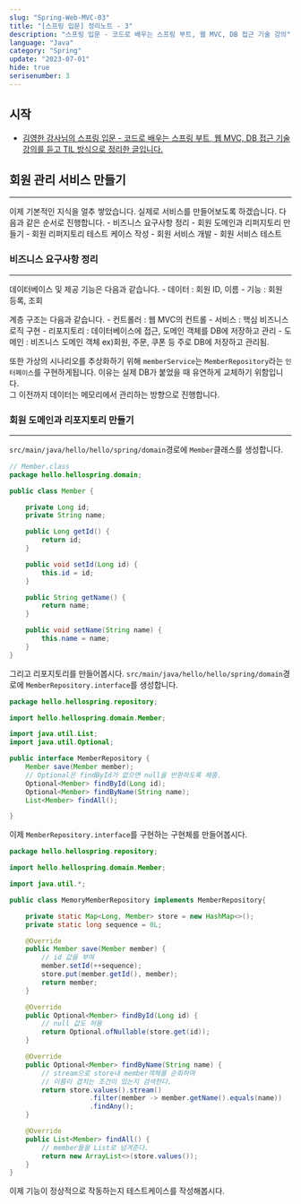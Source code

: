 ```yaml
---
slug: "Spring-Web-MVC-03"
title: "[스프링 입문] 정리노트 - 3"
description: "스프링 입문 - 코드로 배우는 스프링 부트, 웹 MVC, DB 접근 기술 강의"
language: "Java"
category: "Spring"
update: "2023-07-01"
hide: true
serisenumber: 3
---
```


## 시작

- [김영한 강사님의 스프링 입문 - 코드로 배우는 스프링 부트, 웹 MVC, DB 접근 기술 강의를 듣고 TIL 방식으로 정리한 글입니다.](https://www.inflearn.com/course/%EC%8A%A4%ED%94%84%EB%A7%81-%EC%9E%85%EB%AC%B8-%EC%8A%A4%ED%94%84%EB%A7%81%EB%B6%80%ED%8A%B8)

## 회원 관리 서비스 만들기
---
이제 기본적인 지식을 얼추 쌓았습니다. 실제로 서비스를 만들어보도록 하겠습니다. 다음과 같은 순서로 진행합니다.
    - 비즈니스 요구사항 정리
    - 회원 도메인과 리퍼지토리 만들기
    - 회원 리퍼지토리 테스트 케이스 작성
    - 회원 서비스 개발
    - 회원 서비스 테스트

### 비즈니스 요구사항 정리
---
데이터베이스 및 제공 기능은 다음과 같습니다.
    - 데이터 : 회원 ID, 이름
    - 기능 : 회원 등록, 조회  
    
계층 구조는 다음과 같습니다.
    - 컨트롤러 : 웹 MVC의 컨트롤
    - 서비스 : 핵심 비즈니스 로직 구현
    - 리포지토리 : 데이터베이스에 접근, 도메인 객체를 DB에 저장하고 관리
    - 도메인 : 비즈니스 도메인 객체 ex)회원, 주문, 쿠폰 등 주로 DB에 저장하고 관리됨.

또한 가상의 시나리오를 추상화하기 위해 `memberService`는 `MemberRepository`라는 `인터페이스`를 구현하게됩니다. 이유는 실제 DB가 붙었을 때 유연하게 교체하기 위함입니다.  
그 이전까지 데이터는 메모리에서 관리하는 방향으로 진행합니다.

### 회원 도메인과 리포지토리 만들기
---
`src/main/java/hello/hello/spring/domain`경로에 `Member`클래스를 생성합니다.
```java
// Member.class
package hello.hellospring.domain;

public class Member {

    private Long id;
    private String name;

    public Long getId() {
        return id;
    }

    public void setId(Long id) {
        this.id = id;
    }

    public String getName() {
        return name;
    }

    public void setName(String name) {
        this.name = name;
    }
}
```

그리고 리포지토리를 만들어봅시다. 
`src/main/java/hello/hello/spring/domain`경로에 `MemberRepository.interface`를 생성합니다.
```java
package hello.hellospring.repository;

import hello.hellospring.domain.Member;

import java.util.List;
import java.util.Optional;

public interface MemberRepository {
    Member save(Member member);
    // Optional은 findById가 없으면 null을 반환하도록 해줌.
    Optional<Member> findById(Long id);
    Optional<Member> findByName(String name);
    List<Member> findAll();

}
```

이제 `MemberRepository.interface`를 구현하는 구현체를 만들어봅시다.

```java
package hello.hellospring.repository;

import hello.hellospring.domain.Member;

import java.util.*;

public class MemoryMemberRepository implements MemberRepository{

    private static Map<Long, Member> store = new HashMap<>();
    private static long sequence = 0L;

    @Override
    public Member save(Member member) {
        // id 값을 부여
        member.setId(++sequence);
        store.put(member.getId(), member);
        return member;
    }

    @Override
    public Optional<Member> findById(Long id) {
        // null 값도 허용
        return Optional.ofNullable(store.get(id));
    }

    @Override
    public Optional<Member> findByName(String name) {
        // stream으로 store내 member객체를 순회하여
        // 이름이 겹치는 조건이 있는지 검색한다.
        return store.values().stream()
                    .filter(member -> member.getName().equals(name))
                    .findAny();
    }

    @Override
    public List<Member> findAll() {
        // member들을 List로 넘겨준다.
        return new ArrayList<>(store.values());
    }
}

```

이제 기능이 정상적으로 작동하는지 테스트케이스를 작성해봅시다.